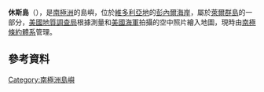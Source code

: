 '''休斯島'''（{{lang-en|Hughes Island}}），是[[南極洲|南極洲]]的島嶼，位於[[維多利亞地|維多利亞地]]的[[彭內爾海岸|彭內爾海岸]]，屬於[[萊爾群島|萊爾群島]]的一部分，[[美國地質調查局|美國地質調查局]]根據測量和[[美國海軍|美國海軍]]拍攝的空中照片繪入地圖，現時由[[南極條約體系|南極條約體系]]管理。

{{coord|70.721|S|167.651|E|type:isle_region:AQ|display=title}}

==參考資料==
{{usgs-gazetteer}}

{{Antarctica-geo-stub}}
[[Category:南極洲島嶼|Category:南極洲島嶼]]